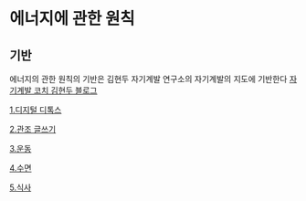 # 에너지에 관한 원칙

## 기반
에너지의 관한 원칙의 기반은 김현두 자기계발 연구소의 자기계발의 지도에 기반한다
[자기계발 코치 김현두 블로그](https://blog.naver.com/kimhyeondoo)

[1.디지털 디톡스](/life/energy/1/1)

[2.관조 글쓰기](/life/energy/1/2)

[3.운동](/life/energy/2)

[4.수면](/life/energy/3/1)

[5.식사](/life/energy/3/2)
